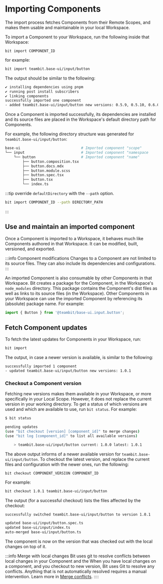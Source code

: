 
# Importing Components
The import process fetches Components from their Remote Scopes, and makes them usable and maintainable in your local Workspace.

To import a Component to your Workspace, run the following inside that Workspace:
```
bit import COMPONENT_ID
```
for example:

```bash
bit import teambit.base-ui/input/button
```
The output should be similar to the following:

```bash
✔ installing dependencies using pnpm
✔ running post install subscribers
✔ linking components
successfully imported one component
- added teambit.base-ui/input/button new versions: 0.5.9, 0.5.10, 0.6.0, 0.6.2, 0.6.3, 0.6.4, 0.6.5, 0.6.6, 0.6.7, 0.6.8, 0.6.9, 0.6.10, 0.6.11, 0.6.12, 0.7.0, 0.7.1, 0.7.2, 1.0.0, 1.0.1, 1.0.2, 1.0.3, currently used version 1.0.3 
```

Once a Component is imported successfully, its dependencies are installed and its source files are placed in the Workspace's default directory path for Components.

For example, the following directory structure was generated for `teambit.base-ui/input/button`:

```bash
base-ui                            # Imported component "scope"
└── input                          # Imported component "namespace
    └── button                     # Imported component "name"
        ├── button.composition.tsx
        ├── button.docs.mdx
        ├── button.module.scss
        ├── button.spec.tsx
        ├── button.tsx
        └── index.ts
```

:::tip override `defaultDirectory` with the `--path` option.

```bash
bit import COMPONENT_ID --path DIRECTORY_PATH
```

:::

## Use and maintain an imported component

Once a Component is imported to a Workspace, it behaves much like Components authored in that Workspace.
It can be modified, built, versioned, and exported. 

:::info Component modifications
Changes to a Component are not limited to its source files. They can also include its dependencies and configurations. 
:::

An imported Component is also consumable by other Components in that Workspace.
Bit creates a package for the Component, in the Workspace's `node_modules` directory. This package contains the Component's dist files as well as links to its source files (in the Workspace).
Other Components in your Workspace can use the imported Component by referencing its (absolute) package name. For example:

```javascript
import { Button } from '@teambit/base-ui.input.button';
```

## Fetch Component updates

To fetch the latest updates for Components in your Workspace, run:

```bash
bit import
```

The output, in case a newer version is available, is similar to the following:

```bash
successfully imported 1 component
- updated teambit.base-ui/input/button new versions: 1.0.1
```
### Checkout a Component version

Fetching new versions makes them available in your Workspace, or more specifically in your Local Scope. However, it does not replace the current version in your working directory.
To get a status of which versions are used and which are available to use, run `bit status`. For example:

```bash
$ bit status

pending updates
(use "bit checkout [version] [component_id]" to merge changes)
(use "bit log [component_id]" to list all available versions)

    > teambit.base-ui/input/button current: 1.0.0 latest: 1.0.1
```

The above output informs of a newer available version for `teambit.base-ui/input/button`.
To checkout the latest version, and replace the current files and configuration with the newer ones, run the following:

```
bit checkout COMPONENT_VERSION COMPONENT_ID
```

For example:

```bash
bit checkout 1.0.1 teambit.base-ui/input/button
```

The output (for a successful checkout) lists the files affected by the checkout:

```bash
successfully switched teambit.base-ui/input/button to version 1.0.1

updated base-ui/input/button.spec.ts
updated base-ui/input/index.ts
auto-merged base-ui/input/button.ts
```

The component is now on the version that was checked out with the local changes on top of it.

:::info Merge with local changes
Bit uses git to resolve conflicts between local changes in your Component and the 
When you have local changes on a component, and you checkout to new version, Bit uses Git to resolve any conflicts. Anything that is not automatically resolved requires a manual intervention. Learn more in [Merge conflicts](/docs/components/merge-conflicts).
::::
